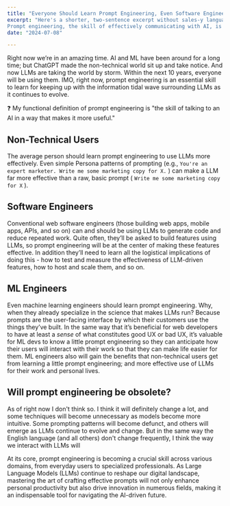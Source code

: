 ```yaml
---
title: "Everyone Should Learn Prompt Engineering, Even Software Engineers"
excerpt: "Here's a shorter, two-sentence excerpt without sales-y language:
Prompt engineering, the skill of effectively communicating with AI, is becoming essential for everyone from non-technical users to software and ML engineers. This article explores how prompt engineering enhances productivity across various domains and its role in the evolving landscape of Large Language Models (LLMs)."
date: "2024-07-08"

---
```

Right now we’re in an amazing time. AI and ML have been around for a long time; but ChatGPT made the non-technical world sit up and take notice. And now LLMs are taking the world by storm. Within the next 10 years, everyone will be using them. IMO, right now, prompt engineering is an essential skill to learn for keeping up with the information tidal wave surrounding LLMs as it continues to evolve.

<aside>
❓ My functional definition of prompt engineering is "the skill of talking to an AI in a way that makes it more useful."
</aside>

## Non-Technical Users
The average person should learn prompt engineering to use LLMs more effectively. Even simple Persona patterns of prompting (e.g.,  `You're an expert marketer. Write me some marketing copy for X.` ) can make a LLM far more effective than a raw, basic prompt ( `Write me some marketing copy for X` ).

## Software Engineers
Conventional web software engineers (those building web apps, mobile apps, APIs, and so on)  can and should be using LLMs to generate code and reduce repeated work. Quite often, they’ll be asked to build features using LLMs, so prompt engineering will be at the center of making these features effective. In addition they’ll need to learn all the logistical implications of doing this - how to test and measure the effectiveness of LLM-driven features, how to host and scale them, and so on.

## ML Engineers
Even machine learning engineers should learn prompt engineering. Why, when they already specialize in the science that makes LLMs run? Because prompts are the user-facing interface by which their customers use the things they’ve built. In the same way that it’s beneficial for web developers to have at least a *sense* of what constitutes good UX or bad UX, it’s valuable for ML devs to know a little prompt engineering so they can anticipate how their users will interact with their work so that they can make life easier for them. ML engineers also will gain the benefits that non-technical users get from learning a little prompt engineering; and more effective use of LLMs for their work and personal lives.

## Will prompt engineering be obsolete?

As of right now I don't think so. I think it will definitely change a lot, and some techniques will become unnecessary as models become more intuitive. Some prompting patterns will become defunct, and others will emerge as LLMs continue to evolve and change. But in the same way the English language (and all others) don't change frequently, I think the way we interact with LLMs will

At its core, prompt engineering is becoming a crucial skill across various domains, from everyday users to specialized professionals. As Large Language Models (LLMs) continue to reshape our digital landscape, mastering the art of crafting effective prompts will not only enhance personal productivity but also drive innovation in numerous fields, making it an indispensable tool for navigating the AI-driven future.